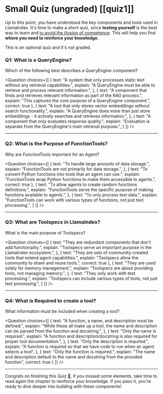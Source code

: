 # Small Quiz (ungraded) [[quiz1]]

Up to this point, you have understood the key components and tools used in LlamaIndex.
It's time to make a short quiz, since **testing yourself** is the best way to learn and [to avoid the illusion of competence](https://www.coursera.org/lecture/learning-how-to-learn/illusions-of-competence-BuFzf).
This will help you find **where you need to reinforce your knowledge**.

This is an optional quiz and it's not graded.

### Q1: What is a QueryEngine?
Which of the following best describes a QueryEngine component?

<Question
choices={[
{
text: "A system that only processes static text without any retrieval capabilities.",
explain: "A QueryEngine must be able to retrieve and process relevant information.",
},
{
text: "A component that finds and retrieves relevant information as part of the RAG process.",
explain: "This captures the core purpose of a QueryEngine component.",
correct: true
},
{
text: "A tool that only stores vector embeddings without search functionality.",
explain: "A QueryEngine does more than just store embeddings - it actively searches and retrieves information.",
},
{
text: "A component that only evaluates response quality.",
explain: "Evaluation is separate from the QueryEngine's main retrieval purpose.",
}
]}
/>

---

### Q2: What is the Purpose of FunctionTools?
Why are FunctionTools important for an Agent?

<Question
choices={[
{
text: "To handle large amounts of data storage.",
explain: "FunctionTools are not primarily for data storage.",
},
{
text: "To convert Python functions into tools that an agent can use.",
explain: "FunctionTools wrap Python functions to make them accessible to agents.",
correct: true
},
{
text: "To allow agents to create random functions definitions.",
explain: "FunctionTools serve the specific purpose of making functions available to agents.",
},
{
text: "To only process text data.",
explain: "FunctionTools can work with various types of functions, not just text processing.",
}
]}
/>

---

### Q3: What are Toolspecs in LlamaIndex?
What is the main purpose of Toolspecs?

<Question
choices={[
{
text: "They are redundant components that don't add functionality.",
explain: "Toolspecs serve an important purpose in the LlamaIndex ecosystem.",
},
{
text: "They are sets of community-created tools that extend agent capabilities.",
explain: "Toolspecs allow the community to share and reuse tools.",
correct: true
},
{
text: "They are used solely for memory management.",
explain: "Toolspecs are about providing tools, not managing memory.",
},
{
text: "They only work with text processing.",
explain: "Toolspecs can include various types of tools, not just text processing.",
}
]}
/>

---

### Q4: What is Required to create a tool?
What information must be included when creating a tool?

<Question
choices={[
{
text: "A function, a name, and description must be defined.",
explain: "While these all make up a tool, the name and description can be parsed from the function and docstring.",
},
{
text: "Only the name is required.",
explain: "A function and description/docstring is also required for proper tool documentation.",
},
{
text: "Only the description is required.",
explain: "A function is required so that we have code to run when an agent selects a tool",
},
{
text: "Only the function is required.",
explain: "The name and description default to the name and docstring from the provided function",
correct: true
}
]}
/>

---

Congrats on finishing this Quiz 🥳, if you missed some elements, take time to read again the chapter to reinforce your knowledge. If you pass it, you're ready to dive deeper into building with these components!
